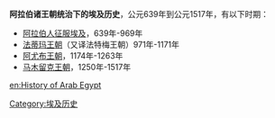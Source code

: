 '''阿拉伯诸王朝统治下的埃及历史'''，公元639年到公元1517年，有以下时期：
*[[阿拉伯人征服埃及|阿拉伯人征服埃及]]，639年-969年
*[[法蒂玛王朝|法蒂玛王朝]]（又译法特梅王朝）971年-1171年
*[[阿尤布王朝|阿尤布王朝]]，1174年-1263年
*[[马木留克|马木留克王朝]]，1250年-1517年

[[Category:埃及历史|Category:埃及历史]]

[[en:History_of_Arab_Egypt|en:History of Arab Egypt]]
